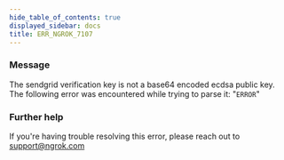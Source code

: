 ```yaml
---
hide_table_of_contents: true
displayed_sidebar: docs
title: ERR_NGROK_7107
---
```


### Message

The sendgrid verification key is not a base64 encoded ecdsa public key. The following error was encountered while trying to parse it: "`ERROR`"

### Further help

If you're having trouble resolving this error, please reach out to [support@ngrok.com](mailto:support@ngrok.com?subject=Help%20with%20ERR_NGROK_7107)
